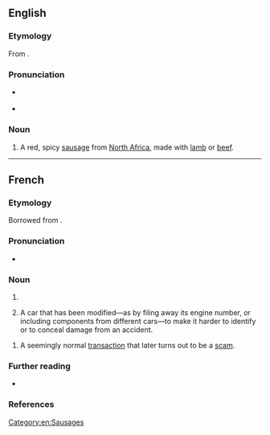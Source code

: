 ==English==
{{wikipedia}}

===Etymology===
From {{etyl|ar|en}} {{l|ar|مِرْقَاز||sausage}}.

===Pronunciation===
* {{a|UK}} {{IPA|/mɛə.ˈɡɛz/|lang=en}}
* {{a|US}} {{IPA|/mɛɹ.ˈɡɛz/|lang=en}}

===Noun===
{{en-noun|-}}

# A red, spicy [[sausage]] from [[North Africa]], made with [[lamb]] or [[beef]].

[[Category:en:Sausages]]

----

==French==

===Etymology===
Borrowed from {{bor|fr|ar|مِرْقَاز||sausage|notext=1}}.

===Pronunciation===
* {{fr-IPA|merguèze}}

===Noun===
{{fr-noun|f|merguez}}

# {{l|en|merguez|Merguez}}
# {{lb|fr|slang}} A car that has been modified—as by filing away its engine number, or including components from different cars—to make it harder to identify or to conceal damage from an accident.<ref>
{{cite-web|url=http://www.courrierdemantes.com/news/fullstory.php/aid/16537/Petit_lexique_du_jargon_des_flics.html
|title=Petit lexique du jargon des flics
|editor=Le Courrier de Mantes
|accessdate=23 January 2008
}}</ref>
# {{lb|fr|slang|by extension}} A seemingly normal [[transaction]] that later turns out to be a [[scam]].

===Further reading===
* {{R:TLFi}}

===References===
<references/>